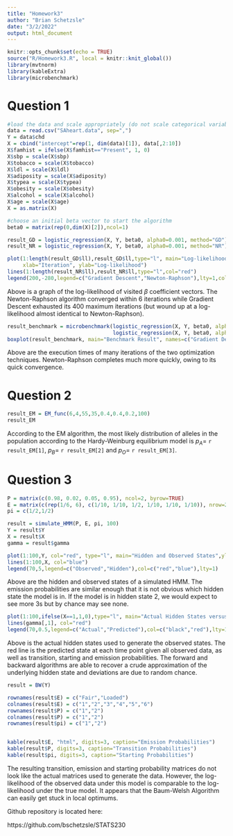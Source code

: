 ```yaml
---
title: "Homework3"
author: "Brian Schetzsle"
date: "3/2/2022"
output: html_document
---
```


```r
knitr::opts_chunk$set(echo = TRUE)
source("R/Homework3.R", local = knitr::knit_global())
library(mvtnorm)
library(kableExtra)
library(microbenchmark)
```

# Question 1

```r
#load the data and scale appropriately (do not scale categorical variables)
data = read.csv("SAheart.data", sep=",")
Y = data$chd
X = cbind("intercept"=rep(1, dim(data)[1]), data[,2:10])
X$famhist = ifelse(X$famhist=="Present", 1, 0)
X$sbp = scale(X$sbp)
X$tobacco = scale(X$tobacco)
X$ldl = scale(X$ldl)
X$adiposity = scale(X$adiposity)
X$typea = scale(X$typea)
X$obesity = scale(X$obesity)
X$alcohol = scale(X$alcohol)
X$age = scale(X$age)
X = as.matrix(X)

#choose an initial beta vector to start the algorithm
beta0 = matrix(rep(0,dim(X)[2]),ncol=1)

result_GD = logistic_regression(X, Y, beta0, alpha0=0.001, method="GD")
result_NR = logistic_regression(X, Y, beta0, alpha0=0.001, method="NR")

plot(1:length(result_GD$ll),result_GD$ll,type="l", main="Log-likelihood over Iterations", 
     xlab="Iteration", ylab="Log-likelihood")
lines(1:length(result_NR$ll),result_NR$ll,type="l",col="red")
legend(200,-280,legend=c("Gradient Descent","Newton-Raphson"),lty=1,col=c("black","red"))
```

Above is a graph of the log-likelihood of visited $\beta$ coefficient vectors. The Newton-Raphson algorithm converged within 6 iterations while Gradient Descent exhausted its 400 maximum iterations (but wound up at a log-likelihood almost identical to Newton-Raphson).

```r
result_benchmark = microbenchmark(logistic_regression(X, Y, beta0, alpha0=0.001, method="GD"), 
                                  logistic_regression(X, Y, beta0, alpha0=0.001, method="NR"))
boxplot(result_benchmark, main="Benchmark Result", names=c("Gradient Descent", "Newton-Raphson"), xlab="Method", ylab="Milliseconds")
```

Above are the execution times of many iterations of the two optimization techniques. Newton-Raphson completes much more quickly, owing to its quick convergence.

# Question 2

```r
result_EM = EM_func(6,4,55,35,0.4,0.4,0.2,100)
result_EM
```

According to the EM algorithm, the most likely distribution of alleles in the population according to the Hardy-Weinburg equilibrium model is $p_{A}=$ `r result_EM[1]`, $p_{B}=$ `r result_EM[2]` and $p_{O}=$ `r result_EM[3]`.


# Question 3

```r
P = matrix(c(0.98, 0.02, 0.05, 0.95), ncol=2, byrow=TRUE)
E = matrix(c(rep(1/6, 6), c(1/10, 1/10, 1/2, 1/10, 1/10, 1/10)), nrow=2, byrow=TRUE)
pi = c(1/2,1/2)

result = simulate_HMM(P, E, pi, 100)
Y = result$Y
X = result$X
gamma = result$gamma

plot(1:100,Y, col="red", type="l", main="Hidden and Observed States",ylab="State",xlab="Time")
lines(1:100,X, col="blue")
legend(70,5,legend=c("Observed","Hidden"),col=c("red","blue"),lty=1)
```

Above are the hidden and observed states of a simulated HMM. The emission probabilities are similar enough that it is not obvious which hidden state the model is in. If the model is in hidden state 2, we would expect to see more 3s but by chance may see none.

```r
plot(1:100,ifelse(X==1,1,0),type="l", main="Actual Hidden States versus Predicted", ylab="State", xlab="Time")
lines(gamma[,1], col="red")
legend(70,0.5,legend=c("Actual","Predicted"),col=c("black","red"),lty=1)
```

Above is the actual hidden states used to generate the observed states. The red line is the predicted state at each time point given all observed data, as well as transition, starting and emission probabilities. The forward and backward algorithms are able to recover a crude approximation of the underlying hidden state and deviations are due to random chance.

```r
result = BW(Y)

rownames(result$E) = c("Fair","Loaded")
colnames(result$E) = c("1","2","3","4","5","6")
rownames(result$P) = c("1","2")
colnames(result$P) = c("1","2")
rownames(result$pi) = c("1","2")


kable(result$E, "html", digits=3, caption="Emission Probabilities")
kable(result$P, digits=3, caption="Transition Probabilities")
kable(result$pi, digits=3, caption="Starting Probabilities")

```

The resulting transition, emission and starting probability matrices do not look like the actual matrices used to generate the data. However, the log-likelihood of the observed data under this model is comparable to the log-likelihood under the true model. It appears that the Baum-Welsh Algorithm can easily get stuck in local optimums.

\qquad
\qquad


Github repository is located here:

https://github.com/bschetzsle/STATS230

